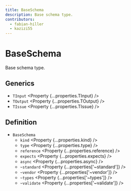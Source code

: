 ```yaml
---
title: BaseSchema
description: Base schema type.
contributors:
  - fabian-hiller
  - kazizi55
---
```



# BaseSchema

Base schema type.

## Generics

- `TInput` <Property {...properties.TInput} />
- `TOutput` <Property {...properties.TOutput} />
- `TIssue` <Property {...properties.TIssue} />

## Definition

- `BaseSchema`
  - `kind` <Property {...properties.kind} />
  - `type` <Property {...properties.type} />
  - `reference` <Property {...properties.reference} />
  - `expects` <Property {...properties.expects} />
  - `async` <Property {...properties.async} />
  - `~standard` <Property {...properties['~standard']} />
  - `~vendor` <Property {...properties['~vendor']} />
  - `~types` <Property {...properties['~types']} />
  - `~validate` <Property {...properties['~validate']} />
